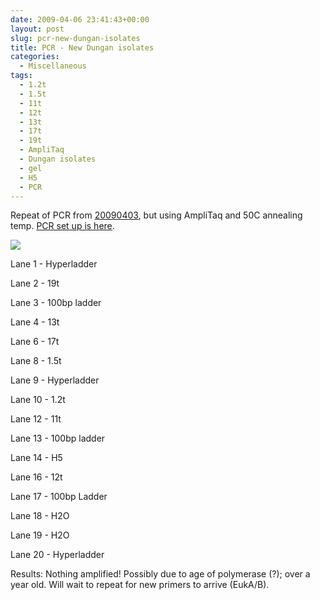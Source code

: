 ```yaml
---
date: 2009-04-06 23:41:43+00:00
layout: post
slug: pcr-new-dungan-isolates
title: PCR - New Dungan isolates
categories:
  - Miscellaneous
tags:
  - 1.2t
  - 1.5t
  - 11t
  - 12t
  - 13t
  - 17t
  - 19t
  - AmpliTaq
  - Dungan isolates
  - gel
  - H5
  - PCR
---
```


Repeat of PCR from [20090403](/Sam%27s+Working+Notebook+Jan-May+2009#sjw20090403), but using AmpliTaq and 50C annealing temp. [PCR set up is here](https://eagle.fish.washington.edu/Arabidopsis/Notebook%20Workup%20Files/20090406-01.jpg).

![](https://eagle.fish.washington.edu/Arabidopsis/20090407.JPG)

Lane 1 - Hyperladder

Lane 2 - 19t

Lane 3 - 100bp ladder

Lane 4 - 13t

Lane 6 - 17t

Lane 8 - 1.5t

Lane 9 - Hyperladder

Lane 10 - 1.2t

Lane 12 - 11t

Lane 13 - 100bp ladder

Lane 14 - H5

Lane 16 - 12t

Lane 17 - 100bp Ladder

Lane 18 - H2O

Lane 19 - H2O

Lane 20 - Hyperladder

Results: Nothing amplified! Possibly due to age of polymerase (?); over a year old. Will wait to repeat for new primers to arrive (EukA/B).
